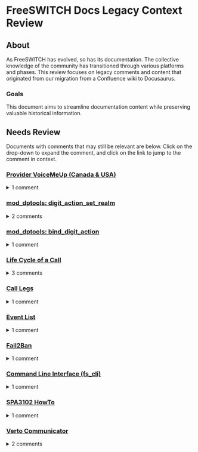 # FreeSWITCH Docs Legacy Context Review

## About

As FreeSWITCH has evolved, so has its documentation. The collective knowledge of the community has
transitioned through various platforms and phases. This review focuses on legacy comments and content 
that originated from our migration from a Confluence wiki to Docusaurus.

### Goals

This document aims to streamline documentation content while preserving valuable historical information.



## Needs Review

Documents with comments that may still be relevant are below. Click on the drop-down to expand the comment, and click on the link to jump to the comment in context.

### [Provider VoiceMeUp (Canada & USA)](../Interoperability/Providers-ITSPs/2883874.mdx)

<details>
    <summary>1 comment</summary>

> We recommend enabling compact headers in your external profile in order to reduce packet fragmentation chances.Simply add the param `enable-compact-headers=true` into your freeswitch/conf/sip_profiles/external.xml config file.  
>
> Posted by technophreak at May 11, 2017 12:15

</details>

### [mod_dptools: digit_action_set_realm](../Modules/mod-dptools/6586771.mdx)

<details>
    <summary>2 comments</summary>

> 2016-01-26 13:26:02.130873 `[NOTICE] switch_core_session.c:2866 Execute digit_action_set_realm()EXECUTE sofia/internal/000*102@domain:5060 digit_action_set_realm()`
>
> 2016-01-26 13:26:02.130873 `[WARNING] mod_dptools.c:329 Syntax Error, USAGE <realm>[,<target>]`---WHAT is target?  
>
> Posted by denis at Jan 26, 2016 05:31

---

> target looks to be one of the targets as declared in `bind_digit_action`  
>
> Posted by thehunmonkgroup at Apr 05, 2021 15:02

</details>

### [mod_dptools: bind_digit_action](../Modules/mod-dptools/6586414.mdx)

<details>
    <summary>1 comment</summary>

> Call Recording On/Off Switch - work only with 1 bind, you can not make several binds - after enable|disable record and switch context we got new bindings with new realm.  
>
> Posted by denis at Jan 26, 2016 05:36

</details>

### [Life Cycle of a Call](../Introduction/Life-Cycle-of-a-Call.mdx)

<details>
    <summary>3 comments</summary>

> In my understanding, this is Life Cycle for a Channel
>
> Posted by livem at Jul 28, 2020 01:57

---

> I think the title is appropriate because the flow chart does shows the life cycles of both legs of a call, from start to finish, which is basically a call. In CS_NEW, the A leg channel is created, and in CS_EXECUTE (depending on the dialplan instructions) a B leg channel will also be created. Could be wrong.
>
> Posted by toraritte at Aug 03, 2020 09:02

---

> Very good understanding ! Thanks for reply.
>
> Posted by livem at Aug 04, 2020 23:15

</details>

### [Call Legs](../Introduction/Call-Legs.mdx)

<details>
    <summary>1 comment</summary>

> When you see different values when you run show calls and show channels from the CLI, it is because show calls only counts bridged calls
>
> Not quite true. A call that is ringing shows up multiple times in "show calls", once for the inbound channel and once each for all the outbound channels.
>
> Posted by SMart at May 05, 2021 11:30

</details>

### [Event List](../Introduction/Event-System/Event-List_7143557.mdx)

<details>
    <summary>1 comment</summary>


> `BACKGROUND_JOB"Server response" should update:Content-Type: command/reply Reply-Text: +OK Job-UUID: e3054f48-151e-11dc-842a-d3a3942d3d63Job-UUID: e3054f48-151e-11dc-842a-d3a3942d3d63 add Job-UUID line.`
>
> Posted by livem at Jul 20, 2016 22:55

</details>

### [Fail2Ban](../Security/Fail2Ban_1049236.mdx)

<details>
    <summary>1 comment</summary>

> `(failure|challenge)`Here you may leave failure only, if your f2b bans legal users.
>
> Posted by kvishnivetsky at May 07, 2019 03:57

</details>

### [Command Line Interface (fs_cli)](../Client-and-Developer-Interfaces/1048948.mdx)

<details>
    <summary>1 comment</summary>

> See this JIRA for an issue I faced: FS-7718 -Authenticate to see issue details I was not able to connect to freeswitch on localhost with fs_cli until I copied the example conf file from `/usr/src/freeswitch` to `/usr/loca/freeswitch.`Maybe future releases won't require this but I'm writing here so at least I know how to resolve tfs_cli connection issues.
>
> Posted by jungleboogie at Jun 23, 2015 22:55

</details>

### [SPA3102 HowTo](../Interoperability/Phones/Linksys/SPA3102-HowTo_1966971.mdx)

<details>
    <summary>1 comment</summary>

> regarding the TP Parse error i have uploaded a diff file which would allow FS to accept packets with cid name field without quotes and with illegal characters FS-7542 -Authenticate to see issue details  
>
> Posted by xbipin at May 19, 2015 02:37

</details>

### [Verto Communicator](../Verto-Communicator.mdx)

<details>
    <summary>2 comments</summary>

> I have my own TURN and STUN serversVerto communicator comes with configured TURN.How i can use my servers ?  
>
> Posted by arsm at Apr 29, 2016 16:16

---

> You more than likely don't need them when talking to FreeSWITCH on the public internet. TURN will gain you very little unless you're doing peer to peer media and need to hairpin thru a TURN server.
>
> Posted by brian at Feb 06, 2017 09:10

</details>
